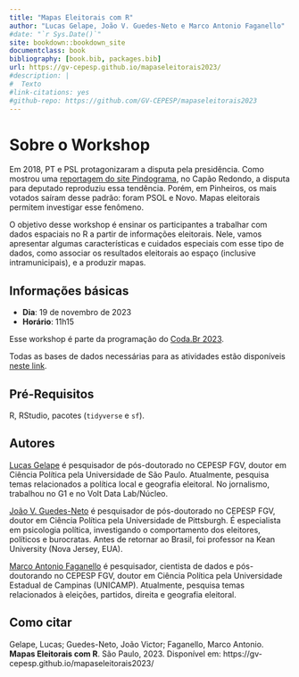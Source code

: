 ```yaml
---
title: "Mapas Eleitorais com R"
author: "Lucas Gelape, João V. Guedes-Neto e Marco Antonio Faganello"
#date: "`r Sys.Date()`"
site: bookdown::bookdown_site
documentclass: book
bibliography: [book.bib, packages.bib]
url: https://gv-cepesp.github.io/mapaseleitorais2023/
#description: |
#  Texto
#link-citations: yes
#github-repo: https://github.com/GV-CEPESP/mapaseleitorais2023
---
```


# Sobre o Workshop

Em 2018, PT e PSL protagonizaram a disputa pela presidência. Como mostrou uma [reportagem do site Pindograma](https://pindograma.com.br/2020/09/18/polarizacoes.html), no Capão Redondo, a disputa para deputado reproduziu essa tendência. Porém, em Pinheiros, os mais votados saíram desse padrão: foram PSOL e Novo. Mapas eleitorais permitem investigar esse fenômeno.

O objetivo desse workshop é ensinar os participantes a trabalhar com dados espaciais no R a partir de informações eleitorais. Nele, vamos apresentar algumas características e cuidados especiais com esse tipo de dados, como associar os resultados eleitorais ao espaço (inclusive intramunicipais), e a produzir mapas.

## Informações básicas

* **Dia**: 19 de novembro de 2023
* **Horário**: 11h15

Esse workshop é parte da programação do [Coda.Br 2023](https://escoladedados.org/coda/coda2023/).

Todas as bases de dados necessárias para as atividades estão disponíveis [neste link](https://github.com/GV-CEPESP/mapaseleitorais2023/tree/main/base).

## Pré-Requisitos

R, RStudio, pacotes (`tidyverse` e `sf`).

## Autores

[Lucas Gelape](https://lgelape.github.io/) é pesquisador de pós-doutorado no CEPESP FGV, doutor em Ciência Política pela Universidade de São Paulo. Atualmente, pesquisa temas relacionados a política local e geografia eleitoral. No jornalismo, trabalhou no G1 e no Volt Data Lab/Núcleo.

[João V. Guedes-Neto](https://joaoguedesneto.github.io/) é pesquisador de pós-doutorado no CEPESP FGV, doutor em Ciência Política pela Universidade de Pittsburgh. É especialista em psicologia política, investigando o comportamento dos eleitores, políticos e burocratas. Antes de retornar ao Brasil, foi professor na Kean University (Nova Jersey, EUA).

[Marco Antonio Faganello](https://github.com/marcofaga) é pesquisador, cientista de dados e pós-doutorando no CEPESP FGV, doutor em Ciência Política pela Universidade Estadual de Campinas (UNICAMP). Atualmente, pesquisa temas relacionados à eleições, partidos, direita e geografia eleitoral.

## Como citar

Gelape, Lucas; Guedes-Neto, João Victor; Faganello, Marco Antonio. **Mapas Eleitorais com R**. São Paulo, 2023. Disponível em: https://gv-cepesp.github.io/mapaseleitorais2023/
